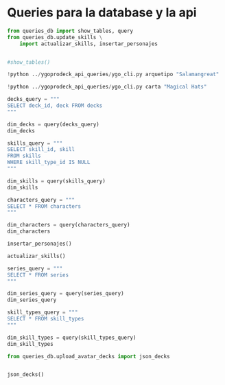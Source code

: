 # Queries para la database y la api

```python
from queries_db import show_tables, query
from queries_db.update_skills \
    import actualizar_skills, insertar_personajes


#show_tables()
```


```python
!python ../ygoprodeck_api_queries/ygo_cli.py arquetipo "Salamangreat"
```


```python
!python ../ygoprodeck_api_queries/ygo_cli.py carta "Magical Hats"
```

```python
decks_query = """
SELECT deck_id, deck FROM decks
"""

dim_decks = query(decks_query)
dim_decks
```

```python
skills_query = """
SELECT skill_id, skill
FROM skills
WHERE skill_type_id IS NULL
"""

dim_skills = query(skills_query)
dim_skills
```

```python
characters_query = """
SELECT * FROM characters
"""

dim_characters = query(characters_query)
dim_characters
```

```python
insertar_personajes()
```

```python
actualizar_skills()
```

```python
series_query = """
SELECT * FROM series
"""

dim_series_query = query(series_query)
dim_series_query
```

```python
skill_types_query = """
SELECT * FROM skill_types
"""

dim_skill_types = query(skill_types_query)
dim_skill_types
```


```python
from queries_db.upload_avatar_decks import json_decks


json_decks()
```